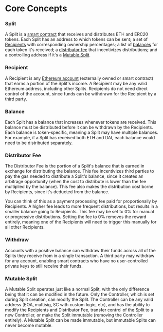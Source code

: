 # Core Concepts

### Split

A Split is a
[smart contract](https://ethereum.org/en/developers/docs/smart-contracts/) that
receives and distributes ETH and ERC20 tokens. Each Split has an address to
which tokens can be sent; a set of [Recipients](/core-concepts#recipient) with
corresponding ownership percentages; a list of
[balances](/core-concepts#balance) for each token it's received; a
[distributor fee](/core-concepts#distributor-fee) that incentivizes
distributions; and a controlling address if it's a
[Mutable Split](/core-concepts#mutable-split).

### Recipient

A Recipient is any
[Ethereum account](https://ethereum.org/en/developers/docs/accounts/#types-of-account)
(externally owned or smart contract) that earns a portion of the Split's income.
A Recipient may be any valid Ethereum address, including other Splits.
Recipients do not need direct control of the account, since funds can be
withdrawn for the Recipient by a third party.

### Balance

Each Split has a balance that increases whenever tokens are received. This
balance must be distributed before it can be withdrawn by the Recipients. Each
balance is token-specific, meaning a Split may have multiple balances. For
example, if a Split has received both ETH and DAI, each balance would need to be
distributed separately.

### Distributor Fee

The Distributor Fee is the portion of a Split's balance that is earned in
exchange for distributing the balance. This fee incentivizes third parties to
pay the gas needed to distribute a Split's balance, since it creates an
arbitrage opportunity (when the cost to distribute is lower than the fee
multiplied by the balance). This fee also makes the distribution cost borne by
Recipients, since it's deducted from the balance.

You can think of this as a payment processing fee paid for proportionally by
Recipients. A higher fee leads to more frequent distributions, but results in a
smaller balance going to Recipients. This fee may be set to 0% for manual or
progressive distributions. Setting the fee to 0% removes the reward entirely,
meaning one of the Recipients will need to trigger this manually for all other
Recipients.

### Withdraw

Accounts with a positive balance can withdraw their funds across all of the
Splits they receive from in a single transaction. A third party may withdraw for
any account, enabling smart contracts who have no user-controlled private keys
to still receive their funds.

### Mutable Split

A Mutable Split operates just like a normal Split, with the only difference
being that it can be modified in the future. Only the Controller, which is set
during Split creation, can modify the Split. The Controller can be any valid
address (EOA, multisig, SC with custom logic, etc), and has the ability to
modify the Recipients and Distributor Fee, transfer control of the Split to a
new Controller, or make the Split immutable (removing the Controller entirely).
A Mutable Split can be made immutable, but immutable Splits can never become
mutable.
